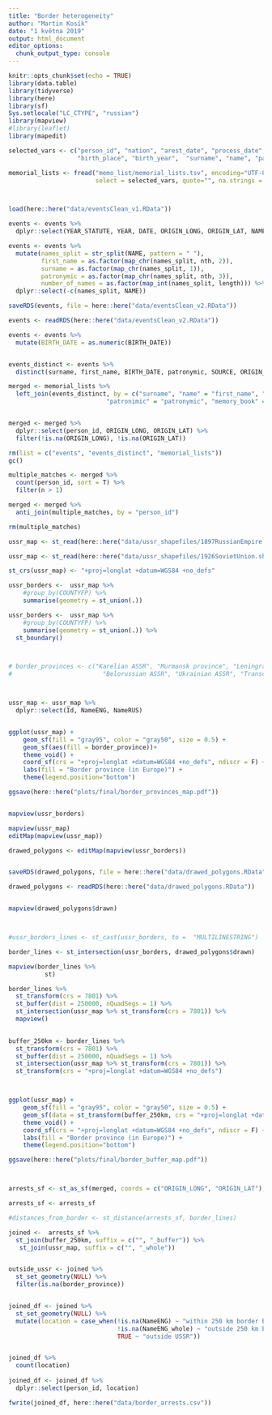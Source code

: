```yaml
---
title: "Border heterogeneity"
author: "Martin Kosík"
date: "1 května 2019"
output: html_document
editor_options: 
  chunk_output_type: console
---
```


```r
knitr::opts_chunk$set(echo = TRUE)
library(data.table)
library(tidyverse)
library(here)
library(sf)
Sys.setlocale("LC_CTYPE", "russian") 
library(mapview)
#library(leaflet)
library(mapedit)
```

```r

selected_vars <- c("person_id", "nation", "arest_date", "process_date","live_place", 
                   "birth_place", "birth_year",  "surname", "name", "patronimic", "memory_book")

memorial_lists <- fread("memo_list/memorial_lists.tsv", encoding="UTF-8", sep="\t", 
                        select = selected_vars, quote="", na.strings = "None")



load(here::here("data/eventsClean_v1.RData"))

events <- events %>% 
  dplyr::select(YEAR_STATUTE, YEAR, DATE, ORIGIN_LONG, ORIGIN_LAT, NAME, BIRTH_DATE, SOURCE)

events <- events %>% 
  mutate(names_split = str_split(NAME, pattern = " "),
         first_name = as.factor(map_chr(names_split, nth, 2)),
         surname = as.factor(map_chr(names_split, 1)),
         patronymic = as.factor(map_chr(names_split, nth, 3)),
         number_of_names = as.factor(map_int(names_split, length))) %>% 
  dplyr::select(-c(names_split, NAME))

saveRDS(events, file = here::here("data/eventsClean_v2.RData"))

events <- readRDS(here::here("data/eventsClean_v2.RData"))

events <- events %>% 
  mutate(BIRTH_DATE = as.numeric(BIRTH_DATE))


events_distinct <- events %>% 
  distinct(surname, first_name, BIRTH_DATE, patronymic, SOURCE, ORIGIN_LONG, ORIGIN_LAT)

merged <- memorial_lists %>% 
  left_join(events_distinct, by = c("surname", "name" = "first_name", "birth_year" = "BIRTH_DATE",
                           "patronimic" = "patronymic", "memory_book" = "SOURCE"))


merged <- merged %>% 
  dplyr::select(person_id, ORIGIN_LONG, ORIGIN_LAT) %>% 
  filter(!is.na(ORIGIN_LONG), !is.na(ORIGIN_LAT))

rm(list = c("events", "events_distinct", "memorial_lists"))
gc()

multiple_matches <- merged %>% 
  count(person_id, sort = T) %>% 
  filter(n > 1)

merged <- merged %>% 
  anti_join(multiple_matches, by = "person_id")

rm(multiple_matches)
```


```r
ussr_map <- st_read(here::here("data/ussr_shapefiles/1897RussianEmpire.shp"))

ussr_map <- st_read(here::here("data/ussr_shapefiles/1926SovietUnion.shp"))

st_crs(ussr_map) <- "+proj=longlat +datum=WGS84 +no_defs"

ussr_borders <-  ussr_map %>% 
    #group_by(COUNTYFP) %>% 
    summarise(geometry = st_union(.))

ussr_borders <-  ussr_map %>% 
    #group_by(COUNTYFP) %>% 
    summarise(geometry = st_union(.)) %>% 
  st_boundary()



# border_provinces <- c("Karelian ASSR", "Murmansk province", "Leningrad province", "Pskov province", 
#                         "Belorussian ASSR", "Ukrainian ASSR", "Transcaucasian SFSR")



ussr_map <- ussr_map %>% 
  dplyr::select(Id, NameENG, NameRUS)


ggplot(ussr_map) +
    geom_sf(fill = "gray95", color = "gray50", size = 0.5) +
    geom_sf(aes(fill = border_province))+
    theme_void() +
    coord_sf(crs = "+proj=longlat +datum=WGS84 +no_defs", ndiscr = F) + 
    labs(fill = "Border province (in Europe)") + 
    theme(legend.position="bottom")

ggsave(here::here("plots/final/border_provinces_map.pdf"))


mapview(ussr_borders)

mapview(ussr_map)
editMap(mapview(ussr_map))

drawed_polygons <- editMap(mapview(ussr_borders))


saveRDS(drawed_polygons, file = here::here("data/drawed_polygons.RData"))

drawed_polygons <- readRDS(here::here("data/drawed_polygons.RData"))


mapview(drawed_polygons$drawn)



#ussr_borders_lines <- st_cast(ussr_borders, to =  "MULTILINESTRING")

border_lines <- st_intersection(ussr_borders, drawed_polygons$drawn)

mapview(border_lines %>% 
          st)

border_lines %>% 
  st_transform(crs = 7801) %>% 
  st_buffer(dist = 250000, nQuadSegs = 1) %>% 
  st_intersection(ussr_map %>% st_transform(crs = 7801)) %>% 
  mapview()
  

buffer_250km <- border_lines %>% 
  st_transform(crs = 7801) %>% 
  st_buffer(dist = 250000, nQuadSegs = 1) %>% 
  st_intersection(ussr_map %>% st_transform(crs = 7801)) %>% 
  st_transform(crs = "+proj=longlat +datum=WGS84 +no_defs")



ggplot(ussr_map) +
    geom_sf(fill = "gray95", color = "gray50", size = 0.5) +
    geom_sf(data = st_transform(buffer_250km, crs = "+proj=longlat +datum=WGS84 +no_defs"), fill = "gray50")+
    theme_void() +
    coord_sf(crs = "+proj=longlat +datum=WGS84 +no_defs", ndiscr = F) + 
    labs(fill = "Border province (in Europe)") + 
    theme(legend.position="bottom")

ggsave(here::here("plots/final/border_buffer_map.pdf"))



arrests_sf <- st_as_sf(merged, coords = c("ORIGIN_LONG", "ORIGIN_LAT"), crs = 4326) 

arrests_sf <- arrests_sf 

#distances_from_border <- st_distance(arrests_sf, border_lines)

joined <-  arrests_sf %>%
  st_join(buffer_250km, suffix = c("", "_buffer")) %>% 
   st_join(ussr_map, suffix = c("", "_whole")) 


outside_ussr <- joined %>% 
  st_set_geometry(NULL) %>% 
  filter(is.na(border_province))


joined_df <- joined %>% 
  st_set_geometry(NULL) %>% 
  mutate(location = case_when(!is.na(NameENG) ~ "within 250 km border buffer", 
                              !is.na(NameENG_whole) ~ "outside 250 km border buffer",
                              TRUE ~ "outside USSR"))


joined_df %>% 
  count(location)
  
joined_df <- joined_df %>% 
  dplyr::select(person_id, location)

fwrite(joined_df, here::here("data/border_arrests.csv"))

```

